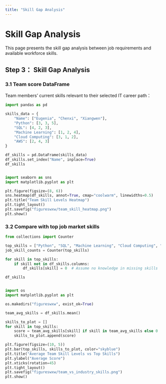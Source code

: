 ```yaml
---
title: "Skill Gap Analysis"
---
```


# Skill Gap Analysis

This page presents the skill gap analysis between job requirements and available workforce skills.

## Step 3： Skill Gap Analysis

### 3.1 Team score DataFrame

Team members' current skills relevant to their selected IT career path：

```python
import pandas as pd

skills_data = {
    "Name": ["Eugenia", "Chenxi", "Xiangwen"],
    "Python": [3, 3, 5],
    "SQL": [4, 2, 3],
    "Machine Learning": [1, 2, 4],
    "Cloud Computing": [3, 1, 2],
    "AWS": [2, 4, 3]
}

df_skills = pd.DataFrame(skills_data)
df_skills.set_index("Name", inplace=True)
df_skills


import seaborn as sns
import matplotlib.pyplot as plt

plt.figure(figsize=(8, 6))
sns.heatmap(df_skills, annot=True, cmap="coolwarm", linewidths=0.5)
plt.title("Team Skill Levels Heatmap")
plt.tight_layout()
plt.savefig("figureswxw/team_skill_heatmap.png")
plt.show()
```


### 3.2 Compare with top job market skills

```python
from collections import Counter

top_skills = ["Python", "SQL", "Machine Learning", "Cloud Computing", "Docker", "AWS"]
job_skill_counts = Counter(top_skills)

for skill in top_skills:
    if skill not in df_skills.columns:
        df_skills[skill] = 0  # Assume no knowledge in missing skills

df_skills


import os
import matplotlib.pyplot as plt

os.makedirs("figureswxw", exist_ok=True)

team_avg_skills = df_skills.mean()

skills_to_plot = []
for skill in top_skills:
    score = team_avg_skills[skill] if skill in team_avg_skills else 0
    skills_to_plot.append(score)

plt.figure(figsize=(10, 5))
plt.bar(top_skills, skills_to_plot, color="skyblue")
plt.title("Average Team Skill Levels vs Top Skills")
plt.ylabel("Average Score")
plt.xticks(rotation=45)
plt.tight_layout()
plt.savefig("figureswxw/team_vs_industry_skills.png")
plt.show()
```